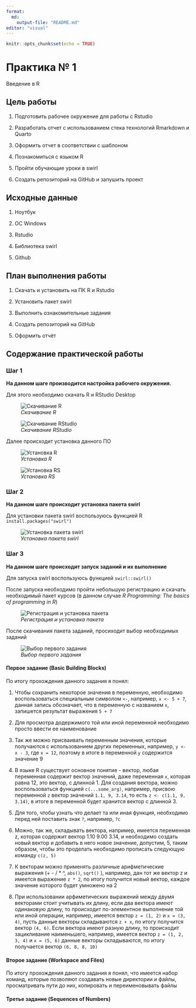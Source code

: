 ```yaml
---
format:
  md:
    output-file: "README.md"
editor: "visual"
---
```


```r
knitr::opts_chunk$set(echo = TRUE)
```

# Практика № 1
Введение в R

## Цель работы
1. Подготовить рабочее окружение для работы с Rstudio

2. Разработать отчет с использованием стека технологий Rmarkdown и Quarto

3. Оформить отчет в соответствии с шаблоном

4. Познакомиться с языком R

5. Пройти обучающие уроки в swirl

6. Создать репозиторий на GitHub и запушить проект

## Исходные данные
1. Ноутбук

2. OC Windows

3. Rstudio

4. Библиотека swirl

5. Github

## План выполнения работы
1. Скачать и установить на ПК R и Rstudio

2. Установить пакет swirl

3. Выполнить ознакомительные задания

4. Создать репозиторий на GitHub

5. Оформить отчёт

## Содержание практической работы
### Шаг 1
**На данном шаге производится настройка рабочего окружения.**

Для этого необходимо скачать R и RStudio Desktop

![*Скачивание R*](./images/download_R.png)

![*Скачивание RStudio*](./images/download_RS.png)

Далее происходит установка данного ПО

![*Установка R*](./images/install_R.png)

![*Установка RS*](./images/install_RS.png)

### Шаг 2
**На данном шаге происходит установка пакета swirl**

Для установки пакета swirl воспользуюсь функцией R ```install.packages("swirl")```

![*Установка пакета swirl*](./images/install_swirl.png)

### Шаг 3
**На данном шаге происходит запуск заданий и их выполнение**

Для запуска swirl воспользуюсь функцией `swirl::swirl()`

После запуска необходимо пройти небольшую регистрацию и скачать необходимый пакет курсов (в данном случае *R Programming: The basics of programming in R*)

![*Регистрация и установка пакета*](./images/reg_and_download_swirl.png)

После скачивания пакета заданий, просиходит выбор необходимых заданий

![*Выбор первого задания*](./images/select_first_lesson)

#### Первое задание (Basic Building Blocks)

По итогу прохождения данного задания я понял:

1. Чтобы сохранить некоторое значения в переменную, необходимо воспользоваться специальным символом `<-`, например, `x <- 5 + 7`, данная запись обозначает, что в переменную с названием `x`, запишется результат выражения `5 + 7`

2. Для просмотра додержимого той или иной переменной необходимо просто ввести ее наименование

3. Так же можно присваивать переменным значения, которые получаются с использованием других переменных, например, `y <- x - 3`, где `x = 12`, поэтому в итоге в переменной `y` содержится значение 9

4. В языке R существует основное понятие - вектор, любая переменная содержит вектор значений, даже переменная `x`, которая равна 12, это вектор, с длинной 1. Для создания вектора, можно воспользоваться функцией `c(...some_arg)`, например, присвою переменной `z` вектор значений `1.1, 9, 3.14`, то есть `z <- c(1.1, 9, 3.14)`, в итоге в переменной будет хранится вектор с длинной 3.

5. Для того, чтобы узнать что делает та или иная функция, необходимо перед ней поставить знак `?`, например, `?c`

6. Можно, так же, складывать вектора, например, имеется переменная z, которая содержит вектор 1.10 9.00 3.14, и необходимо создать новый вектор и добавить в него новое значение, допустим, 5, таким образом, чтобы это проделать необходимо прописать следующую команду `c(z, 5)`

7. К векторам можно применять различные арифметические выражения (+ - / * ^, `abs()`, `sqrt()` ), например, дан тот же вектор z и имеется выражение `z * 2`, по итогу получится новый вектор, каждое значение которого будет умножено на 2

8. При использовании арфиметических выражений между двумя векторами стоит учитывать их длину, если два вектора имеют одинаковую длину, то происходит по-элементное выполнение той или иной операции, например, имеется вектор `z = (1, 2)` и `x = (3, 4)`, пусть данные векторы складываются `z + x`, по итогу получится вектор `(4, 6)`. Если вектора имеют разную длину, то происходит зацикливание наименьшего, например, имеется вектор `z = (1, 2, 3, 4)` и `x = (5, 6)` данные векторы складываются, по итогу получается вектор `(6, 8, 8, 10)`

#### Второе задание (Workspace and Files)

По итогу прохождения данного задания я понял, что имеется набор команд, которые позволяют создавать новые директории и файлы, просматривать пути до них, копировать и переименовывать файлы

#### Третье задание (Sequences of Numbers)
